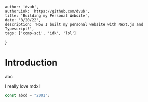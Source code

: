 
    author: 'dvub',
    authorLink: 'https://github.com/dvub',
    title: 'Building my Personal Website',
    date: '8/20/22',
    description: 'How I built my personal website with Next.js and Typescript!',
    tags: ['comp-sci', 'idk', 'lol']
}

# Introduction

abc

I really love mdx! 

```js
const abcd = "2001";
```
